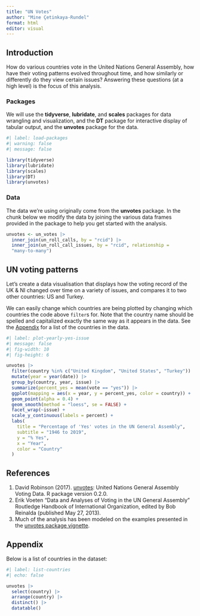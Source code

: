 ```yaml
---
title: "UN Votes"
author: "Mine Çetinkaya-Rundel"
format: html
editor: visual
---
```


## Introduction

How do various countries vote in the United Nations General Assembly, how have their voting patterns evolved throughout time, and how similarly or differently do they view certain issues?
Answering these questions (at a high level) is the focus of this analysis.

### Packages

We will use the **tidyverse**, **lubridate**, and **scales** packages for data wrangling and visualization, and the **DT** package for interactive display of tabular output, and the **unvotes** package for the data.

```r
#| label: load-packages
#| warning: false
#| message: false

library(tidyverse)
library(lubridate)
library(scales)
library(DT)
library(unvotes)
```

### Data

The data we're using originally come from the **unvotes** package.
In the chunk below we modify the data by joining the various data frames provided in the package to help you get started with the analysis.

```r
unvotes <- un_votes |>
  inner_join(un_roll_calls, by = "rcid") |>
  inner_join(un_roll_call_issues, by = "rcid", relationship =
  "many-to-many")
```

## UN voting patterns

Let's create a data visualisation that displays how the voting record of the UK & NI changed over time on a variety of issues, and compares it to two other countries: US and Turkey.

We can easily change which countries are being plotted by changing which countries the code above `filter`s for.
Note that the country name should be spelled and capitalized exactly the same way as it appears in the data.
See the [Appendix](#appendix) for a list of the countries in the data.

```r
#| label: plot-yearly-yes-issue
#| message: false
#| fig-width: 10
#| fig-height: 6

unvotes |>
  filter(country %in% c("United Kingdom", "United States", "Turkey")) |>
  mutate(year = year(date)) |>
  group_by(country, year, issue) |>
  summarize(percent_yes = mean(vote == "yes")) |>
  ggplot(mapping = aes(x = year, y = percent_yes, color = country)) +
  geom_point(alpha = 0.4) +
  geom_smooth(method = "loess", se = FALSE) +
  facet_wrap(~issue) +
  scale_y_continuous(labels = percent) +
  labs(
    title = "Percentage of 'Yes' votes in the UN General Assembly",
    subtitle = "1946 to 2019",
    y = "% Yes",
    x = "Year",
    color = "Country"
  )
```

## References

1.  David Robinson (2017). [unvotes](https://CRAN.R-project.org/package=unvotes): United Nations General Assembly Voting Data. R package version 0.2.0.
2.  Erik Voeten "Data and Analyses of Voting in the UN General Assembly" Routledge Handbook of International Organization, edited by Bob Reinalda (published May 27, 2013).
3.  Much of the analysis has been modeled on the examples presented in the [unvotes package vignette](https://cran.r-project.org/web/packages/unvotes/vignettes/unvotes.html).

## Appendix {#appendix}

Below is a list of countries in the dataset:

```r
#| label: list-countries
#| echo: false

unvotes |> 
  select(country) |>
  arrange(country) |> 
  distinct() |>
  datatable()
```
